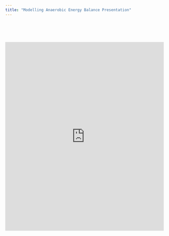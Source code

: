 ---
title: "Modelling Anaerobic Energy Balance Presentation"
---

\
\
\

<center>
<iframe width="100%" height="600" src="https://www.youtube.com/embed/4NanFCn1FAI?controls=0" title="Modelling Anarobic Energy Balance" frameborder="0" allow="accelerometer; autoplay; clipboard-write; encrypted-media; gyroscope; picture-in-picture" allowfullscreen>
</iframe>
</center>

\
\


